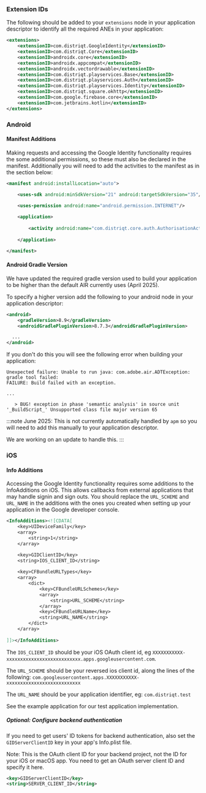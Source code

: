
### Extension IDs

The following should be added to your `extensions` node in your application descriptor to identify all the required ANEs in your application:

```xml
<extensions>
    <extensionID>com.distriqt.GoogleIdentity</extensionID>
    <extensionID>com.distriqt.Core</extensionID>
    <extensionID>androidx.core</extensionID>
    <extensionID>androidx.appcompat</extensionID>
    <extensionID>androidx.vectordrawable</extensionID>
    <extensionID>com.distriqt.playservices.Base</extensionID>
    <extensionID>com.distriqt.playservices.Auth</extensionID>
    <extensionID>com.distriqt.playservices.Identity</extensionID>
    <extensionID>com.distriqt.square.okhttp</extensionID>
    <extensionID>com.google.firebase.core</extensionID>
    <extensionID>com.jetbrains.kotlin</extensionID>
</extensions>
```



### Android

#### Manifest Additions
Making requests and accessing the Google Identity functionality requires the some additional permissions, so these must also be declared in the manifest. Additionally you will need to add the activities to the manifest as in the section below:

```xml
<manifest android:installLocation="auto">

	<uses-sdk android:minSdkVersion="21" android:targetSdkVersion="35"/>

	<uses-permission android:name="android.permission.INTERNET"/>
	
	<application>
			
		<activity android:name="com.distriqt.core.auth.AuthorisationActivity" android:exported="false" android:theme="@android:style/Theme.Translucent.NoTitleBar"/>
	
	</application>

</manifest>
```

#### Android Gradle Version 

We have updated the required gradle version used to build your application to be higher than the default AIR currently uses (April 2025). 

To specify a higher version add the following to your android node in your application descriptor:

```xml
<android>
    <gradleVersion>8.9</gradleVersion>
    <androidGradlePluginVersion>8.7.3</androidGradlePluginVersion>

  ...
</android>
```

If you don't do this you will see the following error when building your application:

```
Unexpected failure: Unable to run java: com.adobe.air.ADTException: gradle tool failed: 
FAILURE: Build failed with an exception.

...

   > BUG! exception in phase 'semantic analysis' in source unit '_BuildScript_' Unsupported class file major version 65
```

:::note
June 2025: This is not currently automatically handled by `apm` so you will need to add this manually to your application descriptor.

We are working on an update to handle this.
:::


### iOS 

#### Info Additions

Accessing the Google Identity functionality requires some additions to the InfoAdditions on iOS. 
This allows callbacks from external applications that may handle signin and sign outs. You should 
replace the `URL_SCHEME` and `URL_NAME` in the additions with the ones you created when setting 
up your application in the Google developer console.

```xml
<InfoAdditions><![CDATA[
	<key>UIDeviceFamily</key>
	<array>
		<string>1</string>
	</array>

	<key>GIDClientID</key>
    <string>IOS_CLIENT_ID</string>
	
	<key>CFBundleURLTypes</key>
	<array>
		<dict>
			<key>CFBundleURLSchemes</key>
			<array>
				<string>URL_SCHEME</string>
			</array>
			<key>CFBundleURLName</key>
			<string>URL_NAME</string>
		</dict>
	</array>
	
]]></InfoAdditions>
```

The `IOS_CLIENT_ID` should be your iOS OAuth client id, eg `XXXXXXXXXXX-xxxxxxxxxxxxxxxxxxxxxxxxxxx.apps.googleusercontent.com`.

The `URL_SCHEME` should be your reversed ios client id, along the lines of the following: 
`com.googleusercontent.apps.XXXXXXXXXXX-xxxxxxxxxxxxxxxxxxxxxxxxxxx`

The `URL_NAME` should be your application identifier, eg: `com.distriqt.test`

See the example application for our test application implementation.



##### Optional: Configure backend authentication

If you need to get users' ID tokens for backend authentication, also set the `GIDServerClientID` key in your app's Info.plist file.

Note: This is the OAuth client ID for your backend project, not the ID for your iOS or macOS app. You need to get an OAuth server client ID and specify it here.

```xml
<key>GIDServerClientID</key>
<string>SERVER_CLIENT_ID</string>
```
